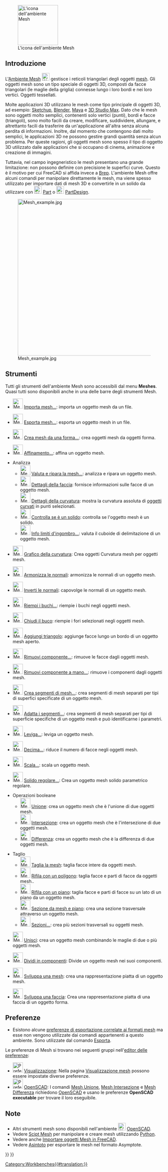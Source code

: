 <languages/>

{{Docnav/it
|[[Material_Workbench/it|Ambiente Material]]
|[[OpenSCAD_Workbench/it|Ambiente OpenSCAD]]
|IconL=Workbench_Material.svg
|IconR=Workbench_OpenSCAD.svg
}}

[[Image:Workbench_Mesh.svg|thumb|128px|L'icona dell'ambiente Mesh]]

{{TOCright}}

<span id="Introduction"></span>
==Introduzione==

L'[[Mesh_Workbench/it|Ambiente Mesh]] [[Image:Workbench_Mesh.svg|24px]] gestisce i reticoli triangolari degli oggetti [https://en.wikipedia.org/wiki/Triangle_mesh mesh]. Gli oggetti mesh sono un tipo speciale di oggetti 3D, composti da facce triangolari (le maglie della griglia) connesse lungo i loro bordi e nei loro vertici. Oggetti tessellati.

Molte applicazioni 3D utilizzano le mesh come tipo principale di oggetti 3D, ad esempio: [https://en.wikipedia.org/wiki/Sketchup Sketchup], [https://en.wikipedia.org/wiki/Blender_(software) Blender], [https://en.wikipedia.org/wiki/Maya_(software) Maya] e [https://en.wikipedia.org/wiki/3d_max 3D Studio Max]. Dato che le mesh sono oggetti molto semplici, contenenti solo vertici (punti), bordi e facce (triangoli), sono molto facili da creare, modificare, suddividere, allungare, e altrettanto facili da trasferire da un'applicazione all'altra senza alcuna perdita di informazioni. Inoltre, dal momento che contengono dati molto semplici, le applicazioni 3D ne possono gestire grandi quantità senza alcun problema. Per queste ragioni, gli oggetti mesh sono spesso il tipo di oggetto 3D utilizzato dalle applicazioni che si occupano di cinema, animazione e creazione di immagini.

Tuttavia, nel campo ingegneristico le mesh presentano una grande limitazione: non possono definire con precisione le superfici curve. Questo è il motivo per cui FreeCAD si affida invece a [[wikipedia:Boundary representation|Brep]]. L'ambiente Mesh offre alcuni comandi per manipolare direttamente le mesh, ma viene spesso utilizzato per importare dati di mesh 3D e convertirle in un solido da utilizzare con [[Image:Workbench_Part.svg|24px]] [[Part_Workbench/it|Part]] o [[Image:Workbench_PartDesign.svg|24px]] [[PartDesign_Workbench/it|PartDesign]].

[[Image:Mesh_example.jpg|500px]]

<span id="Tools"></span>
==Strumenti==

Tutti gli strumenti dell'ambiente Mesh sono accessibili dal menu '''Meshes'''. Quasi tutti sono disponibili anche in una delle barre degli strumenti Mesh.

* [[Image:Mesh_Import.svg|32px]] [[Mesh_Import/it|Importa mesh...]]: importa un oggetto mesh da un file.

* [[Image:Mesh_Export.svg|32px]] [[Mesh_Export/it|Esporta mesh...]]: esporta un oggetto mesh in un file.

* [[Image:Mesh_FromPartShape.svg|32px]] [[Mesh_FromPartShape/it|Crea mesh da una forma...]]: crea oggetti mesh da oggetti forma.

* [[Image:Mesh_RemeshGmsh.svg|32px]] [[Mesh_RemeshGmsh/it|Affinamento...]]: affina un oggetto mesh.

*Analizza
** [[Image:Mesh_Evaluation.svg|32px]] [[Mesh_Evaluation/it|Valuta e ripara la mesh...]]: analizza e ripara un oggetto mesh.
** [[Image:Mesh_EvaluateFacet.svg|32px]] [[Mesh_EvaluateFacet/it|Dettagli della faccia]]: fornisce informazioni sulle facce di un oggetto mesh.
** [[Image:Mesh_CurvatureInfo.svg|32px]] [[Mesh_CurvatureInfo/it|Dettagli della curvatura]]: mostra la curvatura assoluta di [[Mesh_VertexCurvature/it|oggetti curvati]] in punti selezionati.
** [[Image:Mesh_EvaluateSolid.svg|32px]] [[Mesh EvaluateSolid/it|Controlla se è un solido]]: controlla se l'oggetto mesh è un solido.
** [[Image:Mesh_BoundingBox.svg|32px]] [[Mesh BoundingBox/it|Info limiti d'ingombro...]]: valuta il cuboide di delimitazione di un oggetto mesh.

* [[Image:Mesh_VertexCurvature.svg|32px]] [[Mesh_VertexCurvature/it|Grafico della curvatura]]: Crea oggetti Curvatura mesh per oggetti mesh.

* [[Image:Mesh_HarmonizeNormals.svg|32px]] [[Mesh_HarmonizeNormals/it|Armonizza le normali]]: armonizza le normali di un oggetto mesh.

* [[Image:Mesh_FlipNormals.svg|32px]] [[Mesh_FlipNormals/it|Inverti le normali]]: capovolge le normali di un oggetto mesh.

* [[Image:Mesh_FillupHoles.svg|32px]] [[Mesh_FillupHoles/it|Riempi i buchi...]]: riempie i buchi negli oggetti mesh.

* [[Image:Mesh_FillInteractiveHole.svg|32px]] [[Mesh_FillInteractiveHole/it|Chiudi il buco]]: riempie i fori selezionati negli oggetti mesh.

* [[Image:Mesh_AddFacet.svg|32px]] [[Mesh_AddFacet/it|Aggiungi triangolo]]: aggiunge facce lungo un bordo di un oggetto mesh aperto.

* [[Image:Mesh_RemoveComponents.svg|32px]] [[Mesh_RemoveComponents/it|Rimuovi componente...]]: rimuove le facce dagli oggetti mesh.

* [[Image:Mesh_RemoveCompByHand.svg|32px]] [[Mesh_RemoveCompByHand/it|Rimuovi componente a mano...]]: rimuove i componenti dagli oggetti mesh.

* [[Image:Mesh_Segmentation.svg|32px]] [[Mesh_Segmentation/it|Crea segmenti di mesh...]]: crea segmenti di mesh separati per tipi di superfici specificate di un oggetto mesh.

* [[Image:Mesh_SegmentationBestFit.svg|32px]] [[Mesh_SegmentationBestFit/it|Adatta i segmenti...]]: crea segmenti di mesh separati per tipi di superficie specifiche di un oggetto mesh e può identificarne i parametri.

* [[Image:Mesh_Smoothing.svg|32px]] [[Mesh_Smoothing/it|Leviga...]]: leviga un oggetto mesh.

* [[Image:Mesh_Decimating.svg|32px]] [[Mesh_Decimating/it|Decima...]]: riduce il numero di facce negli oggetti mesh.

* [[Image:Mesh_Scale.svg|32px]] [[Mesh_Scale/it|Scala...]]: scala un oggetto mesh.

* [[Image:Mesh_BuildRegularSolid.svg|32px]] [[Mesh_BuildRegularSolid/it|Solido regolare...]]: Crea un oggetto mesh solido parametrico regolare.

*Operazioni booleane
** [[Image:Mesh_Union.svg|32px]] [[Mesh Union/it|Unione]]: crea un oggetto mesh che è l'unione di due oggetti mesh.
** [[Image:Mesh_Intersection.svg|32px]] [[Mesh Intersection/it|Intersezione]]: crea un oggetto mesh che è l'intersezione di due oggetti mesh.
** [[Image:Mesh_Difference.svg|32px]] [[Mesh Difference/it|Differenza]]: crea un oggetto mesh che è la differenza di due oggetti mesh.

*Taglio
** [[Image:Mesh_PolyCut.svg|32px]] [[Mesh_PolyCut/it|Taglia la mesh]]: taglia facce intere da oggetti mesh.
** [[Image:Mesh_PolyTrim.svg|32px]] [[Mesh_PolyTrim/it|Rifila con un poligono]]: taglia facce e parti di facce da oggetti mesh..
** [[Image:Mesh_TrimByPlane.svg|32px]] [[Mesh_TrimByPlane/it|Rifila con un piano]]: taglia facce e parti di facce su un lato di un piano da un oggetto mesh.
** [[Image:Mesh_SectionByPlane.svg|32px]] [[Mesh_SectionByPlane/it|Sezione da mesh e piano]]: crea una sezione trasversale attraverso un oggetto mesh.
** [[Image:Mesh_CrossSections.svg|32px]] [[Mesh_CrossSections/it|Sezioni...]]: crea più sezioni trasversali su oggetti mesh.

* [[Image:Mesh_Merge.svg|32px]] [[Mesh_Merge/it|Unisci]]: crea un oggetto mesh combinando le maglie di due o più oggetti mesh.

* [[Image:Mesh_SplitComponents.svg|32px]] [[Mesh_SplitComponents/it|Dividi in componenti]]: Divide un oggetto mesh nei suoi componenti.

* [[Image:MeshPart_CreateFlatMesh.svg|32px]] [[MeshPart_CreateFlatMesh/it|Sviluppa una mesh]]: crea una rappresentazione piatta di un oggetto mesh.

* [[Image:MeshPart_CreateFlatFace.svg|32px]] [[MeshPart_CreateFlatFace/it|Sviluppa una faccia]]: Crea una rappresentazione piatta di una faccia di un oggetto forma.

<span id="Preferences"></span>
==Preferenze==

* Esistono alcune [[Import_Export_Preferences/it#Formati mesh|preferenze di esportazione correlate ai formati mesh]] ma esse non vengono utilizzate dai comandi appartenenti a questo ambiente. Sono utilizzate dal comando [[Std_Export/it|Esporta]].

Le preferenze di Mesh si trovano nei seguenti gruppi nell'[[Preferences_Editor/it|editor delle preferenze]]:
* [[Image:Preferences-display.svg|32px]] [[Preferences_Editor/it#Visualizzazione|Visualizzazione]]: Nella pagina [[Preferences_Editor/it#Visualizzazione mesh|Visualizzazione mesh]] possono essere impostate diverse preferenze.
* [[Image:Preferences-openscad.svg|32px]] [[OpenSCAD_Preferences/it|OpenSCAD]]: I comandi [[Mesh_Union/it|Mesh Unione]], [[Mesh_Intersection/it|Mesh Intersezione]] e [[Mesh_Difference/it|Mesh Differenza]] richiedono [http://www.openscad.org/ OpenSCAD] e usano le preferenze '''OpenSCAD executable''' per trovare il loro eseguibile.

<span id="Notes"></span>
==Note==

* Altri strumenti mesh sono disponibili nell'ambiente [[Image:Workbench_OpenSCAD.svg|24px]] [[OpenSCAD_Workbench/it|OpenSCAD]].
* Vedere [[Mesh_Scripting/it|Scipt Mesh]] per manipolare e creare mesh utilizzando [[Python/it|Python]].
* Vedere anche [[FreeCAD_and_Mesh_Import/it|Importare oggetti Mesh in FreeCAD]].
* Vedere [[Asymptote/it|Asintoto]] per esportare le mesh nel formato Asymptote.


{{Docnav/it
|[[Material_Workbench/it|Ambiente Material]]
|[[OpenSCAD_Workbench/it|Ambiente OpenSCAD]]
|IconL=Workbench_Material.svg
|IconR=Workbench_OpenSCAD.svg
}}

{{Mesh Tools navi{{#translation:}}}}
{{Userdocnavi{{#translation:}}}}
[[Category:Workbenches{{#translation:}}]]